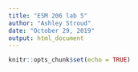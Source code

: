 ```yaml
---
title: "ESM 206 lab 5"
author: "Ashley Stroud"
date: "October 29, 2019"
output: html_document
---
```


```r
knitr::opts_chunk$set(echo = TRUE)
```












